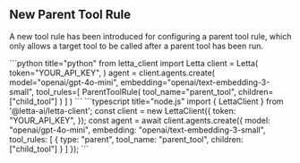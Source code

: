 ## New Parent Tool Rule

A new tool rule has been introduced for configuring a parent tool rule, which only allows a target tool to be called after a parent tool has been run.

<CodeBlocks>
```python title="python"
from letta_client import Letta
client = Letta(
    token="YOUR_API_KEY",
)
agent = client.agents.create(
    model="openai/gpt-4o-mini",
    embedding="openai/text-embedding-3-small",
    tool_rules=[
        ParentToolRule(
            tool_name="parent_tool",
            children=["child_tool"]
        )
    ]
)
```
```typescript title="node.js"
import { LettaClient } from '@letta-ai/letta-client';
const client = new LettaClient({
  token: "YOUR_API_KEY",
});
const agent = await client.agents.create({
  model: "openai/gpt-4o-mini",
  embedding: "openai/text-embedding-3-small",
  tool_rules: [
    {
      type: "parent",
      tool_name: "parent_tool",
      children: ["child_tool"]
    }
  ]
});
```
</CodeBlocks>
